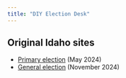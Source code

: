 ```yaml
---
title: "DIY Election Desk"
---
```


## Original Idaho sites

- [Primary election](https://archive.voteidaho.gov/results/2024/primary/) (May 2024)
- [General election](https://archive.voteidaho.gov/results/2024/general/) (November 2024)
